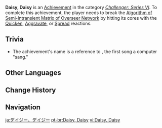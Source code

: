 {{Achievement Infobox
|title        = 
|id           = 82141
|order id     = 2141
|category     = Challenger: Series VI
|description  = Break the [[Algorithm of Semi-Intransient Matrix of Overseer Network]] by hitting its cores with the Quicken, Aggravate, or Spread reactions.
|requirements = 
|primogems    = 5
|tracking     = 
|topic        = Algorithm of Semi-Intransient Matrix of Overseer Network
|hidden       = 
}}
'''Daisy, Daisy''' is an [[Achievement]] in the category ''[[Challenger: Series VI]]''. To complete this achievement, the player needs to break the [[Algorithm of Semi-Intransient Matrix of Overseer Network]] by hitting its cores with the [[Quicken]], [[Aggravate]], or [[Spread]] reactions.
<!--
==Gameplay Notes==

==Video Guides==
{{EVT
|video1   = 
|caption1 = 
}}
-->
==Trivia==
* The achievement's name is a reference to {{w|Daisy_Bell#In_technology_and_culture|''Daisy Bell''}}, the first song a computer "sang."

==Other Languages==
{{Other Languages
|en      = Daisy, Daisy
|zhs     = 黛西，黛西
|zhs_rm  = Dàixī, Dàixī
|zht     = 黛西，黛西
|zht_rm  = Dàixī, Dàixī
|ja      = デイジー、デイジー
|ja_rm   = Deijii, Deijii
|ko      = 데이지, 데이지
|ko_rm   = Deiji, Deiji
|ko_tl   = Daisy, Daisy
|es      = Daisy, Daisy
|fr      = Daisy, Daisy
|ru      = Дэйзи, Дэйзи
|th      = Daisy, Daisy
|vi      = Daisy, Daisy
|de      = Daisy, Daisy
|id      = Daisy, Daisy
|pt      = Daisy, Daisy
|tr      = Daisy, Daisy
|it      = Daisy, Daisy
}}

==Change History==
{{Change History|3.1}}
<!--
==References==
{{Reflist}}
-->
==Navigation==
{{Achievement Navbox}}

[[ja:デイジー、デイジー]]
[[pt-br:Daisy, Daisy]]
[[vi:Daisy, Daisy]]